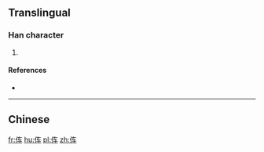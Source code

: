 ==Translingual==

===Han character===
{{Han char|rn=9|rad=人|as=04|sn=6|four=|canj=人大手 (OKQ)|ids=⿰[[亻]][[车]]}}

# {{defn|Han|sort=人04}}

====References====
* {{Han ref|kx=0096.121|hdz=10120.041|uh=4F21|ud=20257}}

----

==Chinese==
{{zh-see|俥}}

[[fr:伡]]
[[hu:伡]]
[[pl:伡]]
[[zh:伡]]